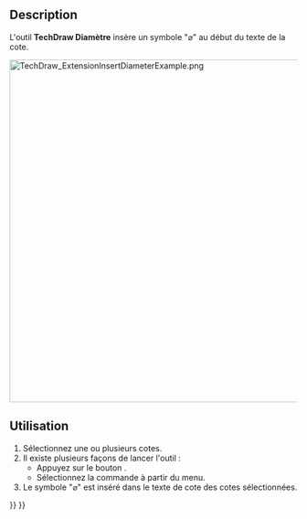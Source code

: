 <languages/>

{{Docnav/fr
|[[TechDraw_ExtensionLinePerpendicular/fr|Ligne perpendiculaire]]
|[[TechDraw_ExtensionInsertSquare/fr|Section tube]]
|[[TechDraw_Workbench/fr|Atelier TechDraw]]
|IconL=TechDraw_ExtensionLinePerpendicular.svg
|IconR=TechDraw_ExtensionInsertSquare.svg
|IconC=Workbench_TechDraw.svg
}}

{{GuiCommand/fr
|Name=TechDraw ExtensionInsertDiameter
|Name/fr=TechDraw Diamètre
|MenuLocation=TechDraw → Extensions : cotes → Insérer le préfixe "⌀"
|Workbenches=[[TechDraw_Workbench/fr|TechDraw]]
|Shortcut=
|Version=0.20
|SeeAlso=[[TechDraw_ExtensionInsertSquare|TechDraw Section tube]], [[TechDraw_ExtensionInsertRepetition/fr|TechDraw Répétition]]
}}

==Description==

L'outil '''TechDraw Diamètre''' insère un symbole "⌀" au début du texte de la cote.

[[Image:TechDraw_ExtensionInsertDiameterExample.png|600px]]
{{Caption|A droite, les cotes avec le symbole inséré}}

<span id="Usage"></span>
==Utilisation==

# Sélectionnez une ou plusieurs cotes.
# Il existe plusieurs façons de lancer l'outil :
#* Appuyez sur le bouton {{Button|[[Image:TechDraw_ExtensionInsertDiameter.svg|16px]] [[TechDraw_ExtensionInsertDiameter/fr|Insérer le préfixe "⌀"]]}}.
#* Sélectionnez la commande {{MenuCommand|TechDraw → Extensions : cotes → [[Image:TechDraw_ExtensionInsertDiameter.svg|16px]] Insérer un préfixe "⌀"}} à partir du menu.
# Le symbole "⌀" est inséré dans le texte de cote des cotes sélectionnées.


{{Docnav/fr
|[[TechDraw_ExtensionLinePerpendicular/fr|Ligne perpendiculaire]]
|[[TechDraw_ExtensionInsertSquare/fr|Section tube]]
|[[TechDraw_Workbench/fr|Atelier TechDraw]]
|IconL=TechDraw_ExtensionLinePerpendicular.svg
|IconR=TechDraw_ExtensionInsertSquare.svg
|IconC=Workbench_TechDraw.svg
}}

{{TechDraw_Tools_navi{{#translation:}}}}
{{Userdocnavi{{#translation:}}}}